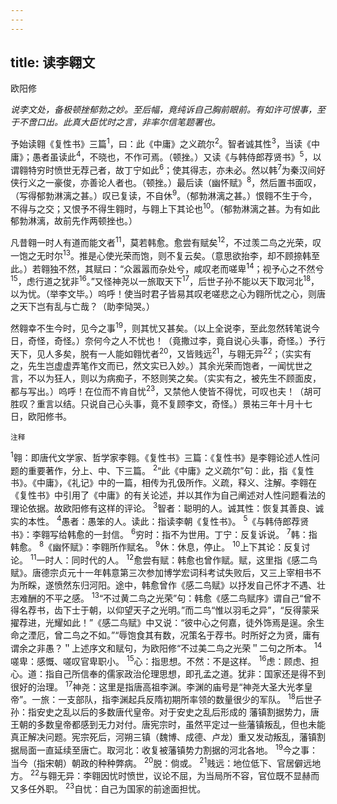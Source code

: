 ```yaml
---
---
---
```

title: 读李翱文
---



欧阳修

*说李文处，备极顿挫郁勃之妙。至后幅，竟纯诉自己胸前眼前。有如许可恨事，至于不啻口出。此真大臣忧时之言，非率尔信笔题署也。*

予始读翱《复性书》三篇<sup>1</sup>，曰：此《中庸》之义疏尔<sup>2</sup>。智者诚其性<sup>3</sup>，当读《中庸》；愚者虽读此<sup>4</sup>，不晓也，不作可焉。（顿挫。）又读《与韩侍郎荐贤书》<sup>5</sup>，以谓翱特穷时愤世无荐己者，故丁宁如此<sup>6</sup>；使其得志，亦未必。然以韩<sup>7</sup>为秦汉间好侠行义之一豪俊，亦善论人者也。（顿挫。）最后读（幽怀赋》<sup>8</sup>，然后置书面叹，（写得郁勃淋漓之甚。）叹已复读，不自休<sup>9</sup>。（郁勃淋漓之甚。）恨翱不生于今，不得与之交；又恨予不得生翱时，与翱上下其论也<sup>10</sup>。（郁勃淋漓之甚。为有如此郁勃淋漓，故前先作两顿挫也。）

凡昔翱一时人有道而能文者<sup>11</sup>，莫若韩愈。愈尝有赋矣<sup>12</sup>，不过羡二鸟之光荣，叹一饱之无时尔<sup>13</sup>。推是心使光荣而饱，则不复云矣。（意思欲抬李，却不顾捺韩至此。）若翱独不然，其赋曰：“众嚣嚣而杂处兮，咸叹老而嗟卑<sup>14</sup>；视予心之不然兮<sup>15</sup>，虑行道之犹非<sup>16</sup>。”又怪神尧以一旅取天下<sup>17</sup>，后世子孙不能以天下取河北<sup>18</sup>，以为忧。（举李文毕。）呜呼！使当时君子皆易其叹老嗟悲之心为翱所忧之心，则唐之天下岂有乱与亡哉？（助李恸哭。）

然翱幸不生今时，见今之事<sup>19</sup>，则其忧又甚矣。（以上全说李，至此忽然转笔说今日，奇怪，奇怪。）奈何今之人不忧也！（竟撒过李，竟自说心头事，奇怪。）予行天下，见人多矣，脱有一人能如翱忧者<sup>20</sup>，又皆贱远<sup>21</sup>，与翱无异<sup>22</sup>；（实实有之，先生岂虚虚弄笔作文而已，然文实已入妙。）其余光荣而饱者，一闻忧世之言，不以为狂人，则以为病痴子，不怒则笑之矣。（实实有之，被先生不顾面皮，都与写出。）呜呼！在位而不肯自忧<sup>23</sup>，又禁他人使皆不得忧，可叹也夫！（胡可胜叹？重言以结。只说自己心头事，竟不复顾李文，奇怪。）景祐三年十月十七日，欧阳修书。

<sup>注释</sup>

<sup>1</sup>翱：即唐代文学家、哲学家李翱。《复性书》三篇：《复性书》是李翱论述人性问题的重要著作，分上、中、下三篇。
<sup>2</sup>“此《中庸》之义疏尔”句：此，指《复性书》。《中庸》，《礼记》中的一篇，相传为孔伋所作。义疏，释义、注解。李翱在《复性书》中引用了《中庸》的有关论述，并以其作为自己阐述对人性问题看法的理论依据。故欧阳修有这样的评论。
<sup>3</sup>智者：聪明的人。诚其性：恢复其善良、诚实的本性。
<sup>4</sup>愚者：愚笨的人。读此：指读李朝《复性书》。
<sup>5</sup>《与韩侍郎荐贤书》：李翱写给韩愈的一封信。
<sup>6</sup>穷时：指不为世用。丁宁：反复诉说。
<sup>7</sup>韩：指韩愈。
<sup>8</sup>《幽怀赋》：李翱所作赋名。
<sup>9</sup>休：休息，停止。
<sup>10</sup>上下其论：反复讨论。
<sup>11</sup>一时人：同时代的人。
<sup>12</sup>愈尝有赋：韩愈也曾作赋。赋，这里指《感二鸟赋》。唐德宗贞元十一年韩意第三次参加博学宏词科考试失败后，又三上宰相书不为所睬，遂愤然东归河阳。途中，韩愈曾作《感二鸟赋》以抒发自己怀才不遇、壮志难酬的不平之感。
<sup>13</sup>“不过黄二鸟之光荣”句：韩愈《感二鸟赋序》谓自己“曾不得名荐书，齿下士于朝，以仰望天子之光明。”而二鸟“惟以羽毛之异”，“反得蒙采擢荐进，光耀如此！”《感二鸟赋》中又说：“彼中心之何嘉，徒外饰焉是逞。余生命之湮厄，曾二鸟之不如。”“辱饱食其有数，况策名于荐书。时所好之为贤，庸有谓余之非愚？＂上述序文和赋句，为欧阳修“不过美二鸟之光荣＂二句之所本。
<sup>14</sup>嗟卑：感慨、嗟叹官卑职小。
<sup>15</sup>心：指思想。不然：不是这样。
<sup>16</sup>虑：顾虑、担心。道：指自己所信奉的儒家政治伦理思想，即孔孟之道。犹非：国家还是得不到很好的治理。
<sup>17</sup>神尧：这里是指唐高祖李渊。李渊的庙号是“神尧大圣大光孝皇帝”。一旅：一支部队，指李渊起兵反隋初期所率领的数量很少的军队。
<sup>18</sup>后世子孙：指安史之乱以后的多数唐代皇帝。对于安史之乱后形成的
藩镇割据势力，唐王朝的多数皇帝都感到无力对付。唐宪宗时，虽然平定过一些藩镇叛乱，但也未能真正解决问题。宪宗死后，河朔三镇（魏博、成德、卢龙）重又发动叛乱，藩镇割据局面一直延续至唐亡。取河北：收复被藩镇势力割据的河北各地。
<sup>19</sup>今之事：当今（指宋朝）朝政的种种弊病。
<sup>20</sup>脱：倘或。
<sup>21</sup>贱远：地位低下、官居僻远地方。
<sup>22</sup>与翱无异：李翱因忧时愤世，议论不屈，为当局所不容，官位既不显赫而又多任外职。
<sup>23</sup>自忧：自己为国家的前途面担忧。